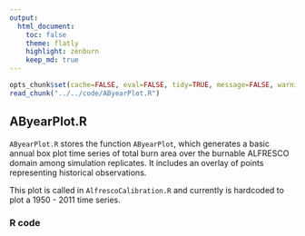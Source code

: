 ```yaml
---
output:
  html_document:
    toc: false
    theme: flatly
    highlight: zenburn
    keep_md: true
---
```


```r
opts_chunk$set(cache=FALSE, eval=FALSE, tidy=TRUE, message=FALSE, warning=FALSE)
read_chunk("../../code/AByearPlot.R")
```

##
##
## AByearPlot.R

`AByearPlot.R` stores the function `AByearPlot`, which generates a basic annual box plot time series of total burn area over the burnable ALFRESCO domain among simulation replicates.
It includes an overlay of points representing historical observations.

This plot is called in `AlfrescoCalibration.R` and currently is hardcoded to plot a 1950 - 2011 time series.

### R code

```r
```
